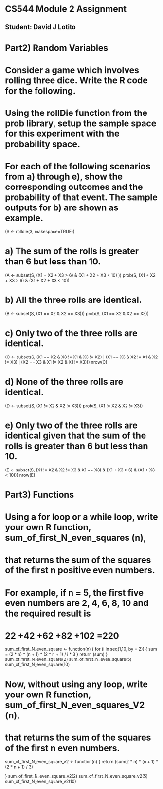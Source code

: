 # CS544 Module 2 Assignment
## Student: David J Lotito

# Part2) Random Variables

# Consider a game which involves rolling three dice. Write the R code for the following.
# Using the rollDie function from the prob library, setup the sample space for this experiment with the probability space.
# For each of the following scenarios from a) through e), show the corresponding outcomes and the probability of that event. The sample outputs for b) are shown as example.

(S <- rolldie(3, makespace=TRUE))

# a) The sum of the rolls is greater than 6 but less than 10.
(A <- subset(S, (X1 + X2 + X3 > 6) & (X1 + X2 + X3 < 10) ))
prob(S, (X1 + X2 + X3 > 6) & (X1 + X2 + X3 < 10))

# b) All the three rolls are identical.
(B <- subset(S, (X1 == X2 & X2 == X3)))
prob(S, (X1 == X2 & X2 == X3))

# c) Only two of the three rolls are identical.

(C <- subset(S, (X1 == X2 & X3 != X1 & X3 != X2) | (X1 == X3 & X2 != X1 & X2 != X3) | (X2 == X3 & X1 != X2 & X1 != X3)))
nrow(C)

# d) None of the three rolls are identical.
(D <- subset(S, (X1 != X2 & X2 != X3)))
prob(S, (X1 != X2 & X2 != X3))

# e) Only two of the three rolls are identical given that the sum of the rolls is greater than 6 but less than 10.

(E <- subset(S, (X1 != X2 & X2 != X3 & X1 == X3) & (X1 + X3 > 6) & (X1 + X3 < 10)))
nrow(E)

# Part3) Functions

# Using a for loop or a while loop, write your own R function, sum_of_first_N_even_squares (n),
# that returns the sum of the squares of the first n positive even numbers.
# For example, if n = 5, the first five even numbers are 2, 4, 6, 8, 10 and the required result is
# 22 +42 +62 +82 +102 =220

sum_of_first_N_even_square <- function(n) {
  for (i in seq(1,10, by = 2)) {
    sum = (2 * n) * (n + 1) * (2 * n + 1) / i * 3
  }
  return (sum)
}
sum_of_first_N_even_square(2)
sum_of_first_N_even_square(5)
sum_of_first_N_even_square(10)


# Now, without using any loop, write your own R function, sum_of_first_N_even_squares_V2 (n),
# that returns the sum of the squares of the first n even numbers.

sum_of_first_N_even_square_v2 <- function(n) {
  return (sum(2 * n) * (n + 1) * (2 * n + 1) / 3)

}
sum_of_first_N_even_square_v2(2)
sum_of_first_N_even_square_v2(5)
sum_of_first_N_even_square_v2(10)








